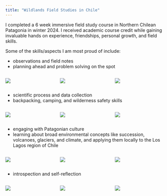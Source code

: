 ```yaml
---
title: "Wildlands Field Studies in Chile"
---
```


I completed a 6 week immersive field study course in Northern Chilean Patagonia in winter 2024. I received academic course credit while gaining invaluable hands on experience, friendships, personal growth, and field skills.

Some of the skills/aspects I am most proud of include:

-   observations and field notes
-   planning ahead and problem solving on the spot

::: {style="display: grid;grid-template-columns: repeat(auto-fill, minmax(150px, 1fr));grid-gap: 0.5em;"}
![](images/beach.jpeg){group="my-gallery"}

![](images/sketch.jpeg){group="my-gallery"}

![](images/fox.jpeg){group="my-gallery"}
:::

-   scientific process and data collection
-   backpacking, camping, and wilderness safety skills

::: {style="display: grid;grid-template-columns: repeat(auto-fill, minmax(150px, 1fr));grid-gap: 0.5em;"}
![](images/cochamobackpacking.jpeg){group="gallery-2"}

![](images/tephra.jpeg){group="gallery-2"}

![](images/data.jpeg){group="gallery-2"}
:::

-   engaging with Patagonian culture
-   learning about broad environmental concepts like succession, volcanoes, glaciers, and climate, and applying them locally to the Los Lagos region of Chile

::: {style="display: grid;grid-template-columns: repeat(auto-fill, minmax(150px, 1fr));grid-gap: 0.5em;"}
![](images/wildlands.jpg){group="gallery-3"}

![](images/lamb.jpeg){group="gallery-3"}

![](images/shucking.jpeg){group="gallery-3"}
:::

-   introspection and self-reflection

::: {style="display: grid;grid-template-columns: repeat(auto-fill, minmax(150px, 1fr));grid-gap: 0.5em;"}
![](images/horses.jpeg){group="gallery-4"}

![](images/20240202_132008_2C5D20.jpeg){group="gallery-4"}

![](images/waterfall.jpeg){group="gallery-4"}
:::
